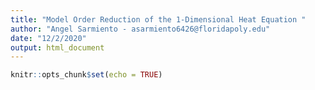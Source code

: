 ```yaml
---
title: "Model Order Reduction of the 1-Dimensional Heat Equation "
author: "Angel Sarmiento - asarmiento6426@floridapoly.edu"
date: "12/2/2020"
output: html_document
---
```


```r
knitr::opts_chunk$set(echo = TRUE)
```

